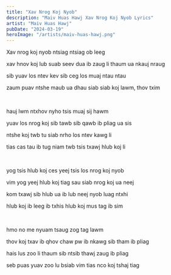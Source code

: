 ```yaml
---
title: "Xav Nrog Koj Nyob"
description: "Maiv Huas Hawj Xav Nrog Koj Nyob Lyrics"
artist: "Maiv Huas Hawj"
pubDate: "2024-03-19"
heroImage: "/artists/maiv-huas-hawj.png"
---
```


Xav nrog koj nyob ntsiag ntsiag ob leeg

xav hnov koj lub suab seev dua ib zaug li thaum ua nkauj nraug

sib yuav los ntev kev sib ceg los muaj ntau ntau

zaum puav ntshe maub ua dhau siab siab koj lawm, thov txim

<br />

hauj lwm ntxhov nyho tsis muaj sij hawm

yuav los nrog koj sib tawb sib qawb ib pliag ua sis

ntshe koj twb tu siab nrho los ntev kawg li

tias cas tau ib tug niam twb tsis txawj hlub koj li

<br />

yog tsis hlub koj ces yeej tsis los nrog koj nyob

vim yog yeej hlub koj tiag sau siab nrog koj ua neej

kom txawj sib hlub ua ib lub neej nyob luag ntxhi

hlub koj ib leeg ib txhis hlub koj mus tag ib sim

<br />

hmo no me nyuam tsaug zog tag lawm

thov koj txav ib qhov chaw pw ib nkawg sib tham ib pliag

hais lus zoo li thaum sib ntsib thawj zaug ib pliag

seb puas yuav zoo lu bsiab vim tias nco koj tshaj tiag
